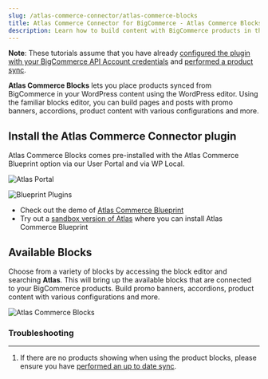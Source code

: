 ```yaml
---
slug: /atlas-commerce-connector/atlas-commerce-blocks
title: Atlas Commerce Connector for BigCommerce - Atlas Commerce Blocks
description: Learn how to build content with BigCommerce products in the WordPress editor.
---
```


**Note**: These tutorials assume that you have already [configured the plugin with your BigCommerce API Account credentials](../atlas-commerce-connector/tutorial/connecting-bigcommerce.mdx) and [performed a product sync](../atlas-commerce-connector/tutorial/performing-product-sync.mdx).

**Atlas Commerce Blocks** lets you place products synced from BigCommerce in your WordPress content using the WordPress editor. Using the familiar blocks editor, you can build pages and posts with promo banners, accordions, product content with various configurations and more.

## Install the Atlas Commerce Connector plugin

Atlas Commerce Blocks comes pre-installed with the Atlas Commerce Blueprint option via our User Portal and via WP Local.

![Atlas Portal](images/portal-ecomm-blueprint.png)

![Blueprint Plugins](images/blueprint-plugins.png)

- Check out the demo of [Atlas Commerce Blueprint](https://atlascommerce.wpengine.com/)
- Try out a [sandbox version of Atlas](https://wpengine.com/atlas/#atlasplans) where you can install Atlas Commerce Blueprint

## Available Blocks

Choose from a variety of blocks by accessing the block editor and searching **Atlas**. This will bring up the available blocks that are connected to your BigCommerce products. Build promo banners, accordions, product content with various configurations and more.

![Atlas Commerce Blocks](images/atlas-commerce-blocks.png)

### Troubleshooting

---

1. If there are no products showing when using the product blocks, please ensure you have [performed an up to date sync](../atlas-commerce-connector/tutorial/performing-product-sync.mdx).
